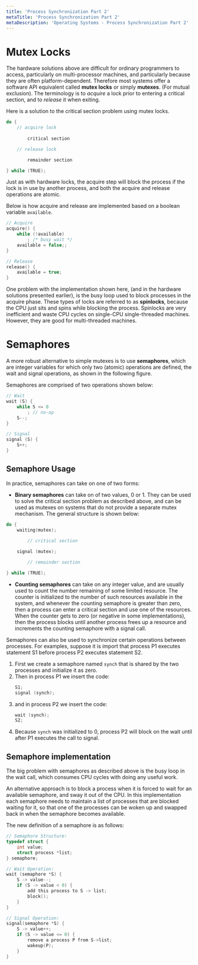 ```yaml
---
title: 'Process Synchronization Part 2'
metaTitle: 'Process Synchronization Part 2'
metaDescription: 'Operating Systems - Process Synchronization Part 2'
---
```


# Mutex Locks

The hardware solutions above are difficult for ordinary programmers to access, particularly on multi-processor machines, and particularly because they are often platform-dependent. Therefore most systems offer a software API equivalent called **mutex locks** or simply **mutexes**. (For mutual exclusion). The terminology is to *acquire* a lock prior to entering a critical section, and to *release* it when exiting.

Here is a solution to the critical section problem using mutex locks.

```C 
do {
    // acquire lock
        
        critical section

    // release lock

        remainder section

} while (TRUE);
```

Just as with hardware locks, the acquire step will block the process if the lock is in use by another process, and both the acquire and release operations are atomic. 

Below is how acquire and release are implemented based on a boolean variable `available`.

```C 
// Acquire
acquire() {
    while (!available)
        ; /* busy wait */
    available = false;;
}

// Release
release() {
    available = true;
}
```

One problem with the implementation shown here, (and in the hardware solutions presented earlier), is the busy loop used to block processes in the acquire phase. These types of locks are referred to as **spinlocks**, because the CPU just sits and spins while blocking the process. Spinlocks are very inefficient and waste CPU cycles on single-CPU single-threaded machines. However, they are good for multi-threaded machines.

# Semaphores

A more robust alternative to simple mutexes is to use **semaphores**, which are integer variables for which only two (atomic) operations are defined, the wait and signal operations, as shown in the following figure.

Semaphores are comprised of two operations shown below:

```C
// Wait
wait (S) {
    while S <= 0
        ; // no-op
    S--;
}

// Signal
signal (S) {
    S++;
}
```

## Semaphore Usage

In practice, semaphores can take on one of two forms:
- **Binary semaphores** can take on of two values, 0 or 1. They can be used to solve the critical section problem as described above, and can be used as mutexes on systems that do not provide a separate mutex mechanism. The general structure is shown below:

```C
do {
    waiting(mutex);
        
        // critical section

    signal (mutex);

        // remainder section

} while (TRUE);
```
- **Counting semaphores** can take on any integer value, and are usually used to count the number remaining of some limited resource. The counter is initialized to the number of such resources available in the system, and whenever the counting semaphore is greater than zero, then a process can enter a critical section and use one of the resources. When the counter gets to zero (or negative in some implementations), then the process blocks until another process frees up a resource and increments the counting semaphore with a signal call. 

Semaphores can also be used to synchronize certain operations between processes. For examples, suppose it is import that process P1 executes statement S1 before process P2 executes statement S2.

1. First we create a semaphore named `synch` that is shared by the two processes and initialize it as zero.
2. Then in process P1 we insert the code:
    ```C 
    S1;
    signal (synch);
    ```
3. and in process P2 we insert the code:
    ```C 
    wait (synch);
    S2;
    ```
4. Because `synch` was initialized to 0, process P2 will block on the wait until after P1 executes the call to signal.

## Semaphore implementation

The big problem with semaphores as described above is the busy loop in the wait call, which consumes CPU cycles with doing any useful work. 

An alternative approach is to block a process when it is forced to wait for an available semaphore, and sway it out of the CPU. In this implementation each semaphore needs to maintain a list of processes that are blocked waiting for it, so that one of the processes can be woken up and swapped back in when the semaphore becomes available. 

The new definition of a semaphore is as follows:
```C 
// Semaphore Structure:
typedef struct {
    int value;
    struct process *list;
} semaphore;

// Wait Operation:
wait (semaphore *S) {
    S -> value--;
    if (S -> value < 0) {
        add this process to S -> list;
        block();
    }
}

// Signal Operation:
signal(semaphore *S) {
    S -> value++;
    if (S -> value <= 0) {
        remove a process P from S->list;
        wakeup(P);
    }
}
```